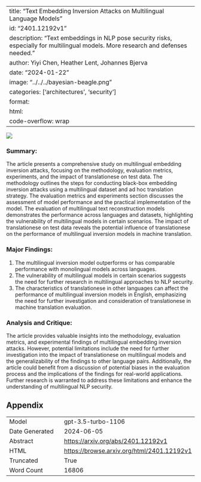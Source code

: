 
---
title: "Text Embedding Inversion Attacks on Multilingual Language Models"
id: "2401.12192v1"
description: "Text embeddings in NLP pose security risks, especially for multilingual models. More research and defenses needed."
author: Yiyi Chen, Heather Lent, Johannes Bjerva
date: "2024-01-22"
image: "../../../bayesian-beagle.png"
categories: ['architectures', 'security']
format:
  html:
    code-overflow: wrap
---

![](../../../bayesian-beagle.png)

### Summary:

The article presents a comprehensive study on multilingual embedding inversion attacks, focusing on the methodology, evaluation metrics, experiments, and the impact of translationese on test data. The methodology outlines the steps for conducting black-box embedding inversion attacks using a multilingual dataset and ad hoc translation strategy. The evaluation metrics and experiments section discusses the assessment of model performance and the practical implementation of the model. The evaluation of multilingual text reconstruction models demonstrates the performance across languages and datasets, highlighting the vulnerability of multilingual models in certain scenarios. The impact of translationese on test data reveals the potential influence of translationese on the performance of multilingual inversion models in machine translation.

### Major Findings:
1. The multilingual inversion model outperforms or has comparable performance with monolingual models across languages.
2. The vulnerability of multilingual models in certain scenarios suggests the need for further research in multilingual approaches to NLP security.
3. The characteristics of translationese in other languages can affect the performance of multilingual inversion models in English, emphasizing the need for further investigation and consideration of translationese in machine translation evaluation.

### Analysis and Critique:
The article provides valuable insights into the methodology, evaluation metrics, and experimental findings of multilingual embedding inversion attacks. However, potential limitations include the need for further investigation into the impact of translationese on multilingual models and the generalizability of the findings to other language pairs. Additionally, the article could benefit from a discussion of potential biases in the evaluation process and the implications of the findings for real-world applications. Further research is warranted to address these limitations and enhance the understanding of multilingual NLP security.

## Appendix

|          |          |
|----------|----------|
| Model     | gpt-3.5-turbo-1106       |
| Date Generated     | 2024-06-05       |
| Abstract | [https://arxiv.org/abs/2401.12192v1](https://arxiv.org/abs/2401.12192v1)        |
| HTML     | [https://browse.arxiv.org/html/2401.12192v1](https://browse.arxiv.org/html/2401.12192v1)       |
| Truncated       | True       |
| Word Count       | 16806       |